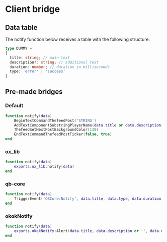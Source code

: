 # Client bridge

## Data table

The notify function below receives a table with the following structure:

```ts {1}#hideDummyLine
type DUMMY =
{
  title: string; // main text
  description?: string; // additional text
  duration: number; // duration in milliseconds
  type: 'error' | 'success'
}
```

## Pre-made bridges

### Default

```lua copy filename="ac_documents/editable/bridge/client.lua"
function notify(data)
    BeginTextCommandThefeedPost('STRING')
    AddTextComponentSubstringPlayerName(data.title or data.description)
    ThefeedSetNextPostBackgroundColor(130)
    EndTextCommandThefeedPostTicker(false, true)
end
```

### ox_lib

```lua copy filename="ac_documents/editable/bridge/client.lua"
function notify(data)
    exports.ox_lib:notify(data)
end
```

### qb-core

```lua copy filename="ac_documents/editable/bridge/client.lua"
function notify(data)
    TriggerEvent('QBCore:Notify', data.title, data.type, data.duration)
end
```

### okokNotify

```lua copy filename="ac_documents/editable/bridge/client.lua"
function notify(data)
    exports.okokNotify:Alert(data.title, data.description or '', data.duration, data.type)
end
```
